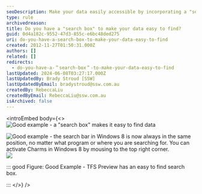 ```yaml
---
seoDescription: Make your data easily accessible by incorporating a "search box" that helps users find relevant information quickly.
type: rule
archivedreason:
title: Do you have a "search box" to make your data easy to find?
guid: 0d4a182c-9552-47d3-855c-e6bc48ded275
uri: do-you-have-a-search-box-to-make-your-data-easy-to-find
created: 2012-11-27T01:50:31.000Z
authors: []
related: []
redirects:
  - do-you-have-a-＂search-box＂-to-make-your-data-easy-to-find
lastUpdated: 2024-06-08T03:27:17.000Z
lastUpdatedBy: Brady Stroud [SSW]
lastUpdatedByEmail: bradystroud@ssw.com.au
createdBy: RebeccaLiu
createdByEmail: RebeccaLiu@ssw.com.au
isArchived: false
---
```


<introEmbed
  body={<>
![Good example - a "search box" makes it easy to find data](/EasySearch.png)

![Good example - the search bar in Windows 8 is now always in the same position, no matter what program or where you are searching for. You can activate Charms in Windows 8 by mousing to the top right corner.](/uploads/rules/do-you-have-a-search-box-to-make-your-data-easy-to-find/win8search.jpg)
![](/uploads/rules/do-you-have-a-search-box-to-make-your-data-easy-to-find/searchbox.png)

::: good
Figure: Good Example - TFS Preview has an easy to find search box.

:::
  </>}
/>
